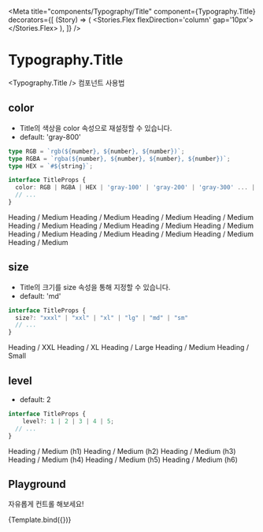 

<Meta 
	title="components/Typography/Title" 
	component={Typography.Title}
	decorators={[
		(Story) => (
			<Stories.Flex flexDirection='column' gap='10px'>
				<Story />
			</Stories.Flex>
		),
  ]}
/>


# Typography.Title

&lt;Typography.Title /&gt; 컴포넌트 사용법
<br />

## color

- Title의 색상을 color 속성으로 재설정할 수 있습니다.
- default: 'gray-800'

```ts
type RGB = `rgb(${number}, ${number}, ${number})`;
type RGBA = `rgba(${number}, ${number}, ${number}, ${number})`;
type HEX = `#${string}`;

interface TitleProps {
  color: RGB | RGBA | HEX | 'gray-100' | 'gray-200' | 'gray-300' ... | 'gray-800' | 'gray-900'
  // ...
}
```

<Canvas>
	<Story name="Color">
		<Typography.Title color="#6c5ce7">Heading / Medium</Typography.Title>
		<Typography.Title color="#a9e004">Heading / Medium</Typography.Title>
		<Typography.Title color="#1ccc59">Heading / Medium</Typography.Title>
		<Typography.Title color="#ff3f42">Heading / Medium</Typography.Title>
		<br />
		<Typography.Title color="gray-100">Heading / Medium</Typography.Title>
		<Typography.Title color="gray-200">Heading / Medium</Typography.Title>
		<Typography.Title color="gray-300">Heading / Medium</Typography.Title>
		<Typography.Title color="gray-400">Heading / Medium</Typography.Title>
		<Typography.Title color="gray-500">Heading / Medium</Typography.Title>
		<Typography.Title color="gray-600">Heading / Medium</Typography.Title>
		<Typography.Title color="gray-700">Heading / Medium</Typography.Title>
		<Typography.Title color="gray-800">Heading / Medium</Typography.Title>
		<Typography.Title color="gray-900">Heading / Medium</Typography.Title>
	</Story>
</Canvas>

<br />

## size

- Title의 크기를 size 속성을 통해 지정할 수 있습니다.
- default: 'md'

```ts
interface TitleProps {
  size?: "xxxl" | "xxl" | "xl" | "lg" | "md" | "sm"
  // ...
}
```

<Canvas>
	<Story name="Size">
		<Typography.Title size="xxl">Heading / XXL</Typography.Title>
		<Typography.Title size="xl">Heading / XL</Typography.Title>
		<Typography.Title size="lg">Heading / Large</Typography.Title>
		<Typography.Title size="md">Heading / Medium</Typography.Title>
		<Typography.Title size="sm">Heading / Small</Typography.Title>
  </Story>
</Canvas>

<br />

## level

- default: 2

```ts
interface TitleProps {
	level?: 1 | 2 | 3 | 4 | 5;
  // ...
}
```

<Canvas>
	<Story name="Level">
		<Typography.Title level={1}>Heading / Medium (h1)</Typography.Title>
		<Typography.Title level={2}>Heading / Medium (h2)</Typography.Title>
		<Typography.Title level={3}>Heading / Medium (h3)</Typography.Title>
		<Typography.Title level={4}>Heading / Medium (h4)</Typography.Title>
		<Typography.Title level={5}>Heading / Medium (h5)</Typography.Title>
		<Typography.Title level={6}>Heading / Medium (h6)</Typography.Title>
	</Story>
</Canvas>

<br />

## Playground

자유롭게 컨트롤 해보세요!

<Canvas>
	<Story
		name="Playground"
		argTypes={{
			className: {
				table: {
					disable: true
				}
			},
			style: {
				table: {
					disable: true
				}
			},
			color: {
				control: 'select',
				options: [
					'gray-100',
					'gray-200',
					'gray-300',
					'gray-400',
					'gray-500',
					'gray-600',
					'gray-700',
					'gray-800',
					'gray-900',
				]
			},
			children: {
				description: 'text',
				control: 'text'
			}
		}}
	>
		{Template.bind({})}
	</Story>
</Canvas>

<ArgsTable story="Playground" />


